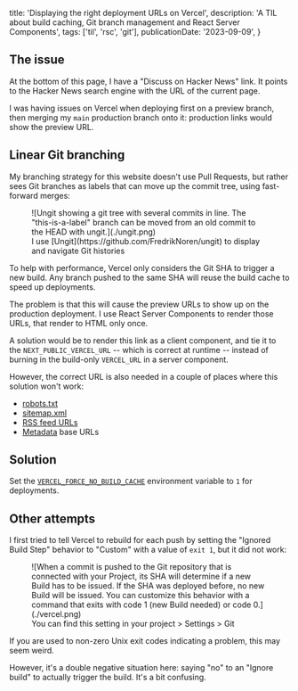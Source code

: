  title: 'Displaying the right deployment URLs on Vercel',
  description:
    'A TIL about build caching, Git branch management and React Server Components',
  tags: ['til', 'rsc', 'git'],
  publicationDate: '2023-09-09',
}

## The issue

At the bottom of this page, I have a "Discuss on Hacker News" link. It points
to the Hacker News search engine with the URL of the current page.

I was having issues on Vercel when deploying first on a preview branch, then
merging my `main` production branch onto it: production links would show the preview URL.

## Linear Git branching

My branching strategy for this website doesn't use Pull Requests, but rather
sees Git branches as labels that can move up the commit tree, using fast-forward merges:

<figure>
  ![Ungit showing a git tree with several commits in line. The "this-is-a-label"
  branch can be moved from an old commit to the HEAD with ungit.](./ungit.png)
  <figcaption className="text-center">
    I use [Ungit](https://github.com/FredrikNoren/ungit) to display and navigate
    Git histories
  </figcaption>
</figure>

To help with performance, Vercel only considers the Git SHA to trigger a new build.
Any branch pushed to the same SHA will reuse the build cache to speed up deployments.

The problem is that this will cause the preview URLs to show up on the production deployment.
I use React Server Components to render those URLs, that render to HTML only once.

A solution would be to render this link as a client component,
and tie it to the `NEXT_PUBLIC_VERCEL_URL` -- which is correct at runtime --
instead of burning in the build-only `VERCEL_URL` in a server component.

However, the correct URL is also needed in a couple of places where this solution won't work:

- [robots.txt](/robots.txt)
- [sitemap.xml](/sitemap.xml)
- [RSS feed URLs](/posts/feed/rss.xml)
- [Metadata](https://nextjs.org/docs/app/building-your-application/optimizing/metadata) base URLs

## Solution

Set the [`VERCEL_FORCE_NO_BUILD_CACHE`](https://vercel.com/docs/deployments/troubleshoot-a-build#managing-build-cache)
environment variable to `1` for deployments.

## Other attempts

I first tried to tell Vercel to rebuild for each push by setting the "Ignored Build Step"
behavior to "Custom" with a value of `exit 1`, but it did not work:

<figure>
  ![When a commit is pushed to the Git repository that is connected with your
  Project, its SHA will determine if a new Build has to be issued. If the SHA
  was deployed before, no new Build will be issued. You can customize this
  behavior with a command that exits with code 1 (new Build needed) or code
  0.](./vercel.png)
  <figcaption className="text-center">
    You can find this setting in your project > Settings > Git
  </figcaption>
</figure>

<Note>

If you are used to non-zero Unix exit codes indicating a problem, this may seem
weird.

However, it's a double negative situation here: saying "no" to an "Ignore build" to actually trigger the build.
It's a bit confusing.

</Note>
